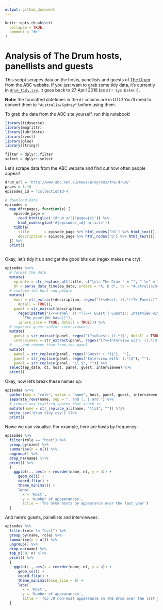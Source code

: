 ```yaml
---
output: github_document
---
```


<!-- README.md is generated from README.Rmd. Please edit that file -->

```r
knitr::opts_chunk$set(
  collapse = TRUE,
  comment = "#>"
)
```


# Analysis of The Drum hosts, panellists and guests

This script scrapes data on the hosts, panellists and guests of [The Drum](www.abc.net.au/news/programs/the-drum) from the ABC website. If you just want to grab some tidy data, it's currently in [`drum_tidy.csv`](drum_tidy.csv). It goes back to 27 April 2018 (as at `r Sys.Date()`).

**Note:** the formatted datetimes in the `dt` column are in UTC! You'll need to convert them to `"Australia/Sydney"` before using them.

To grab the data from the ABC site yourself, run this notebook!

```r
library(tidyverse)
library(magrittr)
library(lubridate)
library(rvest)
library(glue)
library(stringr)

filter = dplyr::filter
select = dplyr::select
```

Let's scrape data from the ABC website and find out how often people appear!

```r

drum_url = 'http://www.abc.net.au/news/programs/the-drum/'
pages = 1:10
episodes_id = 'collectionId-4'

# download data
episodes =
  map_dfr(pages, function(x) {
    episode_page =
      read_html(glue('{drum_url}?page={x}')) %>%
      html_nodes(glue('#{episodes_id} article'))
    tibble(
      title       = episode_page %>% html_nodes('h3') %>% html_text(),
      description = episode_page %>% html_nodes('p') %>% html_text())
  }) %>%
  print()
  
```

Okay, let's tidy it up and get the good bits out (regex makes me cry).

```r
episodes %<>%
  # format the date
  mutate(
    ep_date = str_replace_all(title, c("\n\n The Drum " = "", " \n" = "", "- " = "", "\\s$" = "")),
    dt = parse_date_time(ep_date, orders = "A, B d", tz = "Australia/Sydney")) %>%
  # isolate the host and people
  mutate(
    host = str_extract(description, regex("(?<=Host: )(.*)(?= Panel:)",
      dotall = TRUE)),
    panel = str_extract(description,
      regex(paste0("(?<=Panel: )(.*)(?=( Guest:| Guests:| Interview with:|",
        "The panel|We have))"),
      ignore_case = TRUE, dotall = TRUE))) %>%
  # separate guest and/or interviewees...
  mutate(
    guest = str_extract(panel, regex("(?<=Guest: )(.*)$", dotall = TRUE, ignore_case = TRUE)),
    interviewee = str_extract(panel, regex("(?<=Interview with: )(.*)$", dotall = TRUE, ignore_case = TRUE))) %>%
  # ... and remove them from the panel
  mutate(
    panel = str_replace(panel, regex("Guest: (.*)$"), ""),
    panel = str_replace(panel, regex("Interview with: (.*)$"), ""),
    panel = str_replace(panel, "\\.$", "")) %>%
  select(ep_date, dt, host, panel, guest, interviewee) %>%
  print()
```

Okay, now let's break these names up:

```r
episodes %<>%
  gather(key = "role", value = "name", host, panel, guest, interviewee) %>%
  separate_rows(name, sep = ", and |, | and ") %>%
  # remove any trailing spaces that snuck in
  mutate(name = str_replace_all(name, "\\s$", "")) %T>%
  write_csv('drum_tidy.csv') %T>%
  print()
```

Nowe we can visualise. For example, here are hosts by frequency:

```r
episodes %>%
  filter(role == "host") %>%
  group_by(name) %>%
  summarise(n = n()) %>%
  ungroup() %>%
  drop_na(name) %T>%
  print() %>%
  {
    ggplot(., aes(x = reorder(name, n), y = n)) +
      geom_col() +
      coord_flip() +
      theme_minimal() +
      labs(
        x = 'Host',
        y = 'Number of appearances',
        title = 'The Drum hosts by appearance over the last year')
  }
```

And here's guests, panellists and interviewees:

```r
episodes %>%
  filter(role != "host") %>%
  group_by(name, role) %>%
  summarise(n = n()) %>%
  ungroup() %>%
  drop_na(name) %>%
  top_n(30, n) %T>%
  print() %>%
  {
    ggplot(., aes(x = reorder(name, n), y = n)) +
      geom_col() +
      coord_flip() +
      theme_minimal(base_size = 8) +
      labs(
        x = 'Host',
        y = 'Number of appearances',
        title = 'Top 30 non-host appearance on THe Drum over the last year')
  }
```
